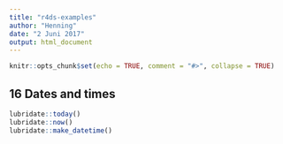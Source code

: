 ```yaml
---
title: "r4ds-examples"
author: "Henning"
date: "2 Juni 2017"
output: html_document
---
```


```r
knitr::opts_chunk$set(echo = TRUE, comment = "#>", collapse = TRUE)
```

## 16 Dates and times
```r
lubridate::today()
lubridate::now()
lubridate::make_datetime()
```

